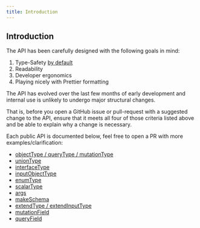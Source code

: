 ```yaml
---
title: Introduction
---
```


## Introduction

The API has been carefully designed with the following goals in mind:

1. Type-Safety [by default](/guides/generated-artifacts#typescript-type-generation)
1. Readability
1. Developer ergonomics
1. Playing nicely with Prettier formatting

The API has evolved over the last few months of early development and internal use is unlikely to undergo major structural changes.

That is, before you open a GitHub issue or pull-request with a suggested change to the API, ensure that it meets all four of those criteria listed above and be able to explain why a change is necessary.

Each public API is documented below, feel free to open a PR with more examples/clarification:

- [objectType / queryType / mutationType](/api/object-type)
- [unionType](/api/union-type)
- [interfaceType](/api/interface-type)
- [inputObjectType](/api/input-object-type)
- [enumType](/api/enum-type)
- [scalarType](/api/scalar-type)
- [args](/api/args)
- [makeSchema](/api/make-schema)
- [extendType / extendInputType](/api/extend-type)
- [mutationField](/api/mutation-field)
- [queryField](/api/query-field)
